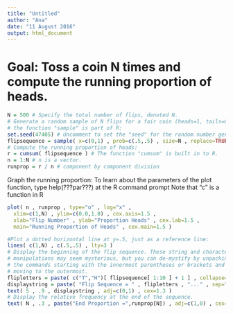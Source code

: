 ```yaml
---
title: "Untitled"
author: "Ana"
date: "11 August 2016"
output: html_document
---
```

# Goal: Toss a coin N times and compute the running proportion of heads.

```r
N = 500 # Specify the total number of flips, denoted N.
# Generate a random sample of N flips for a fair coin (heads=1, tails=0);
# the function "sample" is part of R:
set.seed(47405) # Uncomment to set the "seed" for the random number generator.
flipsequence = sample( x=c(0,1) , prob=c(.5,.5) , size=N , replace=TRUE )
# Compute the running proportion of heads:
r = cumsum( flipsequence ) # The function "cumsum" is built in to R.
n = 1:N # n is a vector.
runprop = r / n # component by component division
```

Graph the running proportion:
To learn about the parameters of the plot function,
type help(???par???) at the R command prompt
Note that "c" is a function in R

```r
plot( n , runprop , type="o" , log="x" ,
  xlim=c(1,N) , ylim=c(0.0,1.0) , cex.axis=1.5 ,
  xlab="Flip Number" , ylab="Proportion Heads" , cex.lab=1.5 ,
  main="Running Proportion of Heads" , cex.main=1.5 )

#Plot a dotted horizontal line at y=.5, just as a reference line:
lines( c(1,N) , c(.5,.5) , lty=3 )
# Display the beginning of the flip sequence. These string and character
# manipulations may seem mysterious, but you can de-mystify by unpacking
# the commands starting with the innermost parentheses or brackets and
# moving to the outermost.
flipletters = paste( c("T","H")[ flipsequence[ 1:10 ] + 1 ] , collapse="" )
displaystring = paste( "Flip Sequence = " , flipletters , "..." , sep="" )
text( 5 , .9 , displaystring , adj=c(0,1) , cex=1.3 )
# Display the relative frequency at the end of the sequence.
text( N , .3 , paste("End Proportion =",runprop[N]) , adj=c(1,0) , cex=1.3 )

```

